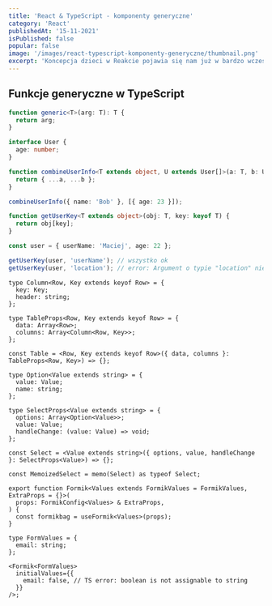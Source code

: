 ```yaml
---
title: 'React & TypeScript - komponenty generyczne'
category: 'React'
publishedAt: '15-11-2021'
isPublished: false
popular: false
image: '/images/react-typescript-komponenty-generyczne/thumbnail.png'
excerpt: 'Koncepcja dzieci w Reakcie pojawia się nam już w bardzo wczesnych etapach nauki. Ich sposób działania po chwili okazuje się bardzo prosty, ale w praktyce children oferują znacznie więcej, są trochę tricky i potrafią zaskoczyć 🤔 Jak więc sobie z nimi radzić i na co uważać podczas ich wykorzystania?'
---
```


## Funkcje generyczne w TypeScript

```ts
function generic<T>(arg: T): T {
  return arg;
}
```

```ts
interface User {
  age: number;
}

function combineUserInfo<T extends object, U extends User[]>(a: T, b: U) {
  return { ...a, ...b };
}

combineUserInfo({ name: 'Bob' }, [{ age: 23 }]);
```

```ts
function getUserKey<T extends object>(obj: T, key: keyof T) {
  return obj[key];
}

const user = { userName: 'Maciej', age: 22 };

getUserKey(user, 'userName'); // wszystko ok
getUserKey(user, 'location'); // error: Argument o typie "location" nie jest przypisywalny do  'userName' lub "age"
```

```tsx
type Column<Row, Key extends keyof Row> = {
  key: Key;
  header: string;
};

type TableProps<Row, Key extends keyof Row> = {
  data: Array<Row>;
  columns: Array<Column<Row, Key>>;
};

const Table = <Row, Key extends keyof Row>({ data, columns }: TableProps<Row, Key>) => {};
```

```tsx
type Option<Value extends string> = {
  value: Value;
  name: string;
};

type SelectProps<Value extends string> = {
  options: Array<Option<Value>>;
  value: Value;
  handleChange: (value: Value) => void;
};

const Select = <Value extends string>({ options, value, handleChange }: SelectProps<Value>) => {};
```

```tsx
const MemoizedSelect = memo(Select) as typeof Select;
```

```tsx
export function Formik<Values extends FormikValues = FormikValues, ExtraProps = {}>(
  props: FormikConfig<Values> & ExtraProps,
) {
  const formikbag = useFormik<Values>(props);
}

type FormValues = {
  email: string;
};

<Formik<FormValues>
  initialValues={{
    email: false, // TS error: boolean is not assignable to string
  }}
/>;
```
